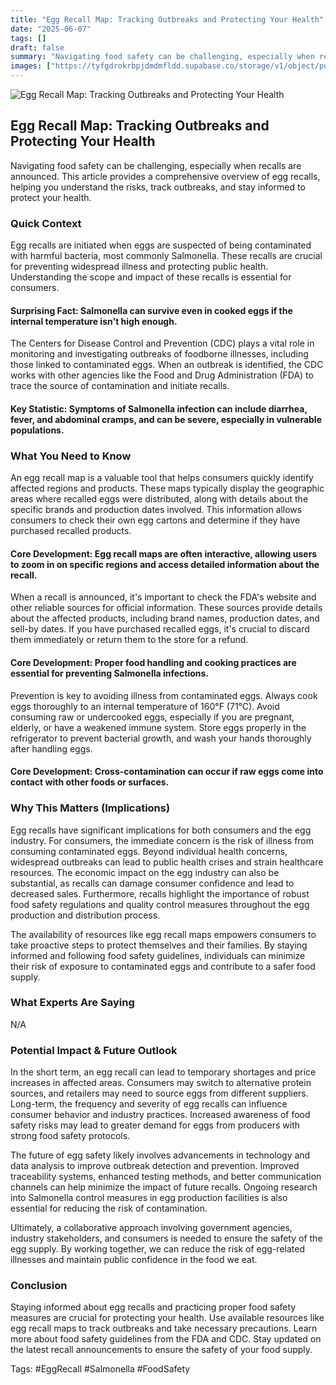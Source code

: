 ```yaml
---
title: "Egg Recall Map: Tracking Outbreaks and Protecting Your Health"
date: "2025-06-07"
tags: []
draft: false
summary: "Navigating food safety can be challenging, especially when recalls are announced. This article provides a comprehensive overview of egg recalls, helping you understand the risks, track outbreaks, and stay informed to protect your health."
images: ["https://tyfgdrokrbpjdmdmfldd.supabase.co/storage/v1/object/public/image/2025-06-07-09-59-02-401-04-00.jpg"]
---
```




![Egg Recall Map: Tracking Outbreaks and Protecting Your Health](https://tyfgdrokrbpjdmdmfldd.supabase.co/storage/v1/object/public/image/2025-06-07-09-59-02-401-04-00.jpg)

## Egg Recall Map: Tracking Outbreaks and Protecting Your Health

Navigating food safety can be challenging, especially when recalls are announced. This article provides a comprehensive overview of egg recalls, helping you understand the risks, track outbreaks, and stay informed to protect your health.

### Quick Context

Egg recalls are initiated when eggs are suspected of being contaminated with harmful bacteria, most commonly Salmonella. These recalls are crucial for preventing widespread illness and protecting public health. Understanding the scope and impact of these recalls is essential for consumers.

#### Surprising Fact: Salmonella can survive even in cooked eggs if the internal temperature isn't high enough.

The Centers for Disease Control and Prevention (CDC) plays a vital role in monitoring and investigating outbreaks of foodborne illnesses, including those linked to contaminated eggs. When an outbreak is identified, the CDC works with other agencies like the Food and Drug Administration (FDA) to trace the source of contamination and initiate recalls.

#### Key Statistic: Symptoms of Salmonella infection can include diarrhea, fever, and abdominal cramps, and can be severe, especially in vulnerable populations.

### What You Need to Know

An egg recall map is a valuable tool that helps consumers quickly identify affected regions and products. These maps typically display the geographic areas where recalled eggs were distributed, along with details about the specific brands and production dates involved. This information allows consumers to check their own egg cartons and determine if they have purchased recalled products.

#### Core Development: Egg recall maps are often interactive, allowing users to zoom in on specific regions and access detailed information about the recall.

When a recall is announced, it's important to check the FDA's website and other reliable sources for official information. These sources provide details about the affected products, including brand names, production dates, and sell-by dates. If you have purchased recalled eggs, it's crucial to discard them immediately or return them to the store for a refund.

#### Core Development: Proper food handling and cooking practices are essential for preventing Salmonella infections.

Prevention is key to avoiding illness from contaminated eggs. Always cook eggs thoroughly to an internal temperature of 160°F (71°C). Avoid consuming raw or undercooked eggs, especially if you are pregnant, elderly, or have a weakened immune system. Store eggs properly in the refrigerator to prevent bacterial growth, and wash your hands thoroughly after handling eggs.

#### Core Development: Cross-contamination can occur if raw eggs come into contact with other foods or surfaces.

### Why This Matters (Implications)

Egg recalls have significant implications for both consumers and the egg industry. For consumers, the immediate concern is the risk of illness from consuming contaminated eggs. Beyond individual health concerns, widespread outbreaks can lead to public health crises and strain healthcare resources. The economic impact on the egg industry can also be substantial, as recalls can damage consumer confidence and lead to decreased sales. Furthermore, recalls highlight the importance of robust food safety regulations and quality control measures throughout the egg production and distribution process.

The availability of resources like egg recall maps empowers consumers to take proactive steps to protect themselves and their families. By staying informed and following food safety guidelines, individuals can minimize their risk of exposure to contaminated eggs and contribute to a safer food supply.

### What Experts Are Saying

N/A

### Potential Impact & Future Outlook

In the short term, an egg recall can lead to temporary shortages and price increases in affected areas. Consumers may switch to alternative protein sources, and retailers may need to source eggs from different suppliers. Long-term, the frequency and severity of egg recalls can influence consumer behavior and industry practices. Increased awareness of food safety risks may lead to greater demand for eggs from producers with strong food safety protocols.

The future of egg safety likely involves advancements in technology and data analysis to improve outbreak detection and prevention. Improved traceability systems, enhanced testing methods, and better communication channels can help minimize the impact of future recalls. Ongoing research into Salmonella control measures in egg production facilities is also essential for reducing the risk of contamination.

Ultimately, a collaborative approach involving government agencies, industry stakeholders, and consumers is needed to ensure the safety of the egg supply. By working together, we can reduce the risk of egg-related illnesses and maintain public confidence in the food we eat.

### Conclusion

Staying informed about egg recalls and practicing proper food safety measures are crucial for protecting your health. Use available resources like egg recall maps to track outbreaks and take necessary precautions. Learn more about food safety guidelines from the FDA and CDC. Stay updated on the latest recall announcements to ensure the safety of your food supply.

Tags: #EggRecall #Salmonella #FoodSafety

